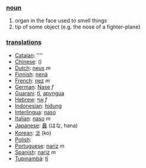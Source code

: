 === [[noun]] ===

# organ in the face used to smell things
# tip of some object (e.g. the nose of a fighter-plane)

=== [[translation]]s ===

*[[Catalan]]: [[]] ''''
*[[Chinese]]: [[]] ()
*[[Dutch]]: [[neus]] ''m''
*[[Finnish]]: [[nenä]]
*[[French]]: [[nez]] ''m''
*[[German]]: [[Nase]] ''f''
*[[Guarani]]: [[tĩ]], [[apyngua]]
*[[Hebrew]]: [[אף]] ''f''
*[[Indonesian]]: [[hidung]]
*[[Interlingua]]: [[naso]]
*[[Italian]]: [[naso]] ''m''
*[[Japanese]]: [[鼻]] (はな, hana)
*[[Korean]]: [[코]] (ko)
*[[Polish]]: [[]]
*[[Portuguese]]: [[nariz]] ''m''
*[[Spanish]]: [[nariz]] ''m''
*[[Tupinambá]]: [[tĩ]]